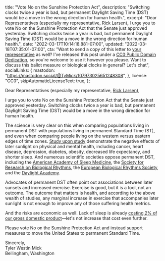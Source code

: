   title: "Vote No on the Sunshine Protection Act",
  description:
    "Switching clocks twice a year is bad, but permanent Daylight Saving Time (DST) would be a move in the wrong direction for human health.",
  excerpt:
    "Dear Representatives (especially my representative, Rick Larsen), I urge you to vote No on the Sunshine Protection Act that the Senate just approved yesterday. Switching clocks twice a year is bad, but permanent Daylight Saving Time (DST) would be a move in the wrong direction for human health.",
  date: "2022-03-17T10:14:18.881-07:00",
  updated: "2022-03-18T07:35:01-07:00",
  cta: "Want to send a copy of this letter to [your representative](https://www.house.gov/representatives/find-your-representative) as well? I've released this post under a [CC0 Public Domain Dedication](http://creativecommons.org/publicdomain/zero/1.0/), so you're welcome to use it however you please. Want to discuss this ballot measure or biological clocks in general? Let's chat",
  socialLinks: {
    mastodon: "https://mastodon.social/@TyMick/107973025651248308",
  },
  license: "CC0",
  skipAutomaticLicenseText: true,
};

Dear Representatives (especially my representative, [Rick Larsen][0]),

I urge you to vote No on the Sunshine Protection Act that the Senate just
approved yesterday. Switching clocks twice a year is bad, but permanent Daylight
Saving Time (DST) would be a move in the wrong direction for human health.

The science is very clear on this when comparing populations living in permanent
DST with populations living in permanent Standard Time (ST), and even when
comparing people living on the western versus eastern edges of time zones.
[Study upon study][1] demonstrate the negative effects of later sunlight on
physical and mental health, including cancer, heart disease, depression,
diabetes, obesity, decreased life expectancy, and shorter sleep. And numerous
scientific societies oppose permanent DST, including the [American Academy of
Sleep Medicine][2], the [Society for Research on Biological Rhythms][3], the
[European Biological Rhythms Society][4], and the [Daylight Academy][5].

Advocates of permanent DST often point out associations between later sunsets
and increased exercise. Exercise is good, but it is a tool, not an outcome. The
outcome that matters is health, and according to the above wealth of studies,
any marginal increase in exercise that accompanies later sunlight is not enough
to improve any of those suffering health metrics.

And the risks are economic as well. Lack of sleep is already [costing 2% of our
gross domestic product][6]—let's not increase that cost even further.

Please vote No on the Sunshine Protection Act and instead support measures to
move the United States to permanent Standard Time.

<!-- prettier-ignore -->
Sincerely,<br />
Tyler Westin Mick<br />
Bellingham, Washington

[0]: https://larsen.house.gov/
[1]: https://doi.org/10.1177/0748730419854197
[2]:
  https://aasm.org/aasm-statement-senate-daylight-saving-time-sunshine-protection-act/
[3]: https://srbr.org/wp-content/uploads/2019/11/SRBR-DST-Talking-Points.pdf
[4]:
  https://web.archive.org/web/20200328082042/https://www.ebrs-online.org/news/item/dst-statement-ebrs-endorsed
[5]:
  https://daylight.academy/wp-content/uploads/2020/10/DaylightSavingTime_Time-to-change_MeijerFoster181101.pdf
[6]: https://www.ncbi.nlm.nih.gov/pmc/articles/PMC5627640/

<!--
Explicit wrapper export shouldn't be necessary, but when using MDX files as
Next.js pages, the [wrapper component][1] doesn't receive [`layoutProps`][2] as
it should. Perhaps this will be fixed in future versions of MDX and/or
@next/mdx?

[1]: https://mdxjs.com/getting-started#using-the-wrapper
[2]: https://mdxjs.com/advanced/components#layout-props
-->

